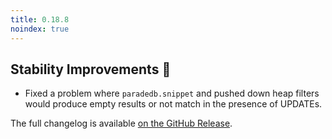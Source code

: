 ```yaml
---
title: 0.18.8
noindex: true
---
```


## Stability Improvements 💪

- Fixed a problem where `paradedb.snippet` and pushed down heap filters would produce empty results or not match in the presence of UPDATEs.

The full changelog is available [on the GitHub Release](https://github.com/paradedb/paradedb/releases/tag/v0.18.8).
